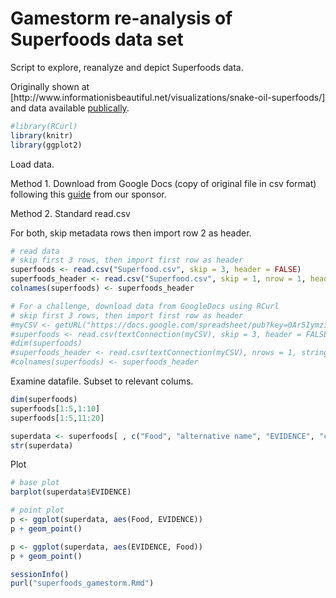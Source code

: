 Gamestorm re-analysis of Superfoods data set
================================================

Script to explore, reanalyze and depict Superfoods data.

Originally shown at [http://www.informationisbeautiful.net/visualizations/snake-oil-superfoods/]
and data available [publically](https://docs.google.com/spreadsheet/ccc?key=0Aqe2P9sYhZ2ndHdORGgxdl9xbzJ1enJJNVc5cDFJWXc#gid=2).

```r
#library(RCurl)
library(knitr)
library(ggplot2)
```

Load data.

Method 1. Download from Google Docs (copy of original file in csv format) following this [guide](http://blog.revolutionanalytics.com/2009/09/how-to-use-a-google-spreadsheet-as-data-in-r.html) from our sponsor.

Method 2. Standard read.csv

For both, skip metadata rows then import row 2 as header.                                
                                
```r
# read data
# skip first 3 rows, then import first row as header
superfoods <- read.csv("Superfood.csv", skip = 3, header = FALSE)
superfoods_header <- read.csv("Superfood.csv", skip = 1, nrow = 1, header = FALSE, stringsAsFactors = FALSE)
colnames(superfoods) <- superfoods_header

# For a challenge, download data from GoogleDocs using RCurl
# skip first 3 rows, then import first row as header
#myCSV <- getURL("https://docs.google.com/spreadsheet/pub?key=0Ar5IymziRJ_9dDl1aTdSRlZKakpnNXVjT2ZmVzdaQ1E&single=true&gid=2&output=csv")
#superfoods <- read.csv(textConnection(myCSV), skip = 3, header = FALSE, stringsAsFactors = FALSE)
#dim(superfoods)
#superfoods_header <- read.csv(textConnection(myCSV), nrows = 1, stringsAsFactors = FALSE)
#colnames(superfoods) <- superfoods_header
```

Examine datafile. Subset to relevant colums.

```r
dim(superfoods)
superfoods[1:5,1:10]
superfoods[1:5,11:20]

superdata <- superfoods[ , c("Food", "alternative name", "EVIDENCE", "condition", "HEALTH CONDITION", "TYPE", "One to watch", "POPULARITY", "NO OF STUDIES WE EXAMINED", "SCIENTIFIC INTEREST")]
str(superdata)
```

Plot

```r
# base plot
barplot(superdata$EVIDENCE)

# point plot
p <- ggplot(superdata, aes(Food, EVIDENCE))
p + geom_point()

p <- ggplot(superdata, aes(EVIDENCE, Food))
p + geom_point()
```

```r
sessionInfo()
purl("superfoods_gamestorm.Rmd")
```


